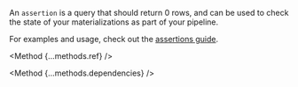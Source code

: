 

An `assertion` is a query that should return 0 rows, and can be used to check the state of your materializations as part of your pipeline.

For examples and usage, check out the [assertions guide](/guides/assertions).

<Method {...methods.ref} />

<Method {...methods.dependencies} />
